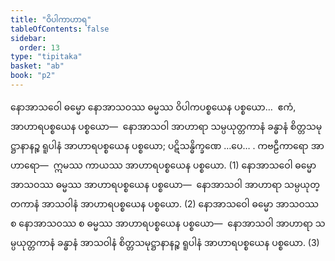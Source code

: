 ```yaml
---
title: "ဝိပါကာဟာရ"
tableOfContents: false
sidebar:
  order: 13
type: "tipitaka"
basket: "ab"
book: "p2"
---
```



<DynamicBreadcrumb />

<Division number="32" book="p2" e="ch" v="38" p="50">

<Paragraph number="1053" book="p2">
နောအာသဝေါ ဓမ္မော နောအာသဝဿ ဓမ္မဿ ဝိပါကပစ္စယေန ပစ္စယော…  ဧကံ, အာဟာရပစ္စယေန ပစ္စယော—  နောအာသဝါ အာဟာရာ သမ္ပယုတ္တကာနံ ခန္ဓာနံ စိတ္တသမုဋ္ဌာနာနဉ္စ ရူပါနံ အာဟာရပစ္စယေန ပစ္စယော; ပဋိသန္ဓိက္ခဏေ …ပေ… . <Emphasis>ကဗဠီကာရော အာဟာရော</Emphasis>—  ဣမဿ ကာယဿ အာဟာရပစ္စယေန ပစ္စယော. (1)
</Paragraph>

<Paragraph number="1054" book="p2">
နောအာသဝေါ ဓမ္မော အာသဝဿ ဓမ္မဿ အာဟာရပစ္စယေန ပစ္စယော—  နောအာသဝါ အာဟာရာ သမ္ပယုတ္တကာနံ အာသဝါနံ အာဟာရပစ္စယေန ပစ္စယော. (2)
</Paragraph>

<Paragraph number="1055" book="p2">
နောအာသဝေါ ဓမ္မော အာသဝဿ စ နောအာသဝဿ စ ဓမ္မဿ အာဟာရပစ္စယေန ပစ္စယော—  နောအာသဝါ အာဟာရာ သမ္ပယုတ္တကာနံ ခန္ဓာနံ အာသဝါနံ စိတ္တသမုဋ္ဌာနာနဉ္စ ရူပါနံ အာဟာရပစ္စယေန ပစ္စယော. (3)
</Paragraph>
</Division>
